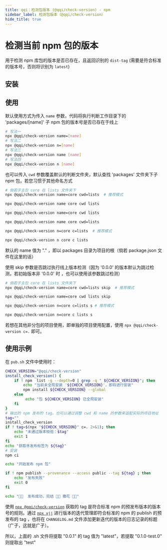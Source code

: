 ```yaml
---
title: qqi：检测包版本 (@qqi/check-version) - npm
sidebar_label: 检测包版本（@qqi/check-version）
hide_title: true
---
```


# 检测当前 npm 包的版本

<PackageInfo packageName="@qqi/check-version" githubRepoName="qqi" />

用于检测 npm 库包的版本是否已存在，且返回识别的 `dist-tag` (需要是符合标准的版本号，否则将识别为 `latest`)

## 安装

<InstallInfo name="@qqi/check-version" dev />

## 使用

默认使用方式为传入 `name` 参数，代码将执行判断工作目录下的 'packages/[name]' 子 npm 包的版本号是否已存在于线上

```bash
# 写法一
npx @qqi/check-version name=[name]
# 写法二
npx @qqi/check-version n=[name]
# 写法三
npx @qqi/check-version name [name]
# 写法四
npx @qqi/check-version n [name]
```

也可以传入 `cwd` 参数覆盖默认的判断文件夹，默认查找 'packages' 文件夹下子 npm 包，若您习惯于其他命名方式

```bash
# 倘若子主包 core 在 lists 文件夹下
npx @qqi/check-version name=core cwd=lists  # 推荐模式

npx @qqi/check-version name core cwd lists

npx @qqi/check-version name=core cwd lists

npx @qqi/check-version name core cwd=lists

npx @qqi/check-version n=core c=lists  # 推荐模式

npx @qqi/check-version n core c lists
```

默认的 name 值为 "." ，即以 packages 目录为项目的根（倘若 package.json 文件在这里的话）

使用 skip 参数是否跳过执行线上版本检测（因为 '0.0.0' 的版本默认为跳过检测，若初始版本非 '0.0.0' 时 ，也可以使用该参数跳过检测）

```bash
# 倘若子主包 core 在 lists 文件夹下
npx @qqi/check-version name=core cwd=lists skip  # 推荐模式

npx @qqi/check-version name=core cwd lists skip

npx @qqi/check-version n=core c=lists s # 推荐模式

npx @qqi/check-version n=core c lists s
```

若想在其他非分包的项目使用，即单独的项目使用配置，使用 `npx @qqi/check-version c=.` 即可。

## 使用示例

在 `pub.sh` 文件中使用时：

```bash
CHECK_VERSION="@qqi/check-version"
install_check_version() {
    if ! npm  list -g --depth=0 | grep -q " ${CHECK_VERSION}"; then
        echo "当前未全局安装 '${CHECK_VERSION}'，即将进行安装"
        npm install ${CHECK_VERSION} --global
    else
         echo "包 ${CHECK_VERSION} 已全局安装"
    fi
}
# 输出的 npm 发布的 tag。也可以通过调整 cwd 和 name 的参数来适配实际的项目地址
tag=""
install_check_version
if ! tag=$(npx "${CHECK_VERSION}" c=. 2>&1); then
    echo "未通过版本校验：$tag"
    exit 1
fi
echo "获取🉐发布标签为 ${tag}"
# 安装
npm ci

echo "开始发布 npm 包"

if ! npm publish --provenance --access public --tag ${tag} ; then
    echo "发布失败"
    exit 0
fi

echo "🚀🚀  发布成功，完结 🎉🎉 撒花 🎉🎉"
```

使用 [`npx @qqi/check-version`](https://www.npmjs.com/package/@qqi/check-version) 获取的 tag 是符合标准 npm 的预发布版本的版本号的规则。通过 [`npx vjj`](https://www.npmjs.com/package/vjj) 进行版本的迭代管理即符合标准的 npm 的 publish 的预发布的 tag ，也将在 `CHANGELOG.md` 文件添加更新迭代的版本的日志记录的标题（广子，这就是广子）。

所以，上面的 .sh 文件将提取 "0.0.1" 的 tag 值为 "latest"，若提取 "0.1.0-test.0" 则提取出 "test"
